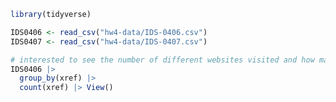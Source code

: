 
```r
library(tidyverse)

IDS0406 <- read_csv("hw4-data/IDS-0406.csv")
IDS0407 <- read_csv("hw4-data/IDS-0407.csv")
```

```r
# interested to see the number of different websites visited and how many times each one appears in the data. 
IDS0406 |> 
  group_by(xref) |> 
  count(xref) |> View()
```

